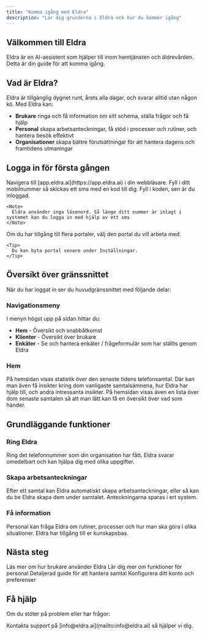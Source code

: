 ```yaml
---
title: "Komma igång med Eldra"
description: "Lär dig grunderna i Eldra och hur du kommer igång"
---
```


## Välkommen till Eldra

Eldra är en AI-assistent som hjälper till inom hemtjänsten och äldrevården. Detta är din guide för att komma igång.

## Vad är Eldra?

Eldra är tillgänglig dygnet runt, årets alla dagar, och svarar alltid utan någon kö. Med Eldra kan:

- **Brukare** ringa och få information om sitt schema, ställa frågor och få hjälp
- **Personal** skapa arbetsanteckningar, få stöd i processer och rutiner, och hantera besök effektivt
- **Organisationer** skapa bättre förutsättningar för att hantera dagens och framtidens utmaningar

## Logga in för första gången

<Steps>
  <Step title="Gå till portalen">
    Navigera till [app.eldra.ai](https://app.eldra.ai) i din webbläsare.
  </Step>
  <Step title="Logga in med dina uppgifter">
    Fyll i ditt mobilnummer så skickas ett sms med en kod till dig. Fyll i koden, sen är du inloggad.

    <Note>
      Eldra använder inga lösenord. Så länge ditt nummer är inlagt i systemet kan du logga in med hjälp av ett sms
    </Note>
  </Step>
  <Step title="Välj portal">
    Om du har tillgång till flera portaler, välj den portal du vill arbeta med.

    <Tip>
      Du kan byta portal senare under Inställningar.
    </Tip>
  </Step>
</Steps>

## Översikt över gränssnittet

När du har loggat in ser du huvudgränssnittet med följande delar:

### Navigationsmeny

I menyn högst upp på sidan hittar du:

- **Hem** - Översikt och snabbåtkomst
- **Klienter** - Översikt över brukare
- **Enkäter** - Se och hantera enkäter / frågeformulär som har ställts genom Eldra

### Hem

På hemsidan visas statistik över den senaste tidens telefonsamtal. Där kan man även få insikter kring dom vanligaste samtalsämnena, hur Eldra har hjälp till, och andra intressanta insikter. På hemsidan visas även en lista över dom senaste samtalen så att man lätt kan få en översikt över vad som händer. 

## Grundläggande funktioner

### Ring Eldra

<Card title="Så här ringer du Eldra" icon="phone">
  Ring det telefonnummer som din organisation har fått. Eldra svarar omedelbart och kan hjälpa dig med olika uppgifter.
</Card>

### Skapa arbetsanteckningar

<Card title="Arbetsanteckningar" icon="file-lines">
  Efter ett samtal kan Eldra automatiskt skapa arbetsanteckningar, eller så kan du be Eldra skapa dem under samtalet. Anteckningarna sparas i ert system.
</Card>

### Få information

<Card title="Fråga Eldra" icon="circle-question">
  Personal kan fråga Eldra om rutiner, processer och hur man ska göra i olika situationer. Eldra har tillgång till er kunskapsbas.
</Card>

## Nästa steg

<CardGroup cols={2}>
  <Card title="För brukare" icon="user" href="/help/for-clients">
    Läs mer om hur brukare använder Eldra
  </Card>
  <Card title="För personal" icon="user-nurse" href="/help/for-staff">
    Lär dig mer om funktioner för personal
  </Card>
  <Card title="Telefonsamtal" icon="phone" href="/help/phone-calls">
    Detaljerad guide för att hantera samtal
  </Card>
  <Card title="Inställningar" icon="gear" href="/help/settings">
    Konfigurera ditt konto och preferenser
  </Card>
</CardGroup>

## Få hjälp

Om du stöter på problem eller har frågor:

<Note>
  Kontakta support på [info@eldra.ai](mailto:info@eldra.ai) så hjälper vi dig.
</Note>